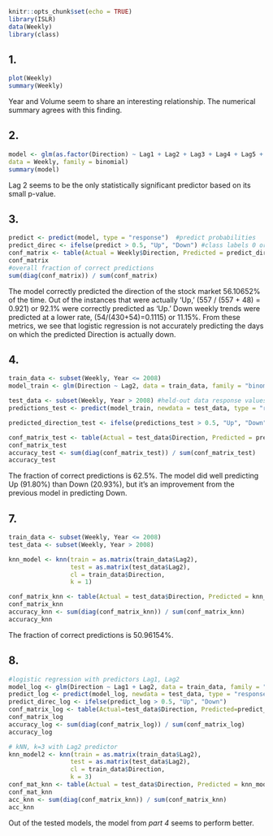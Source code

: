 
```{r setup, include=FALSE}
knitr::opts_chunk$set(echo = TRUE)
library(ISLR)
data(Weekly)
library(class)
```

## 1.

```{r}
plot(Weekly)
summary(Weekly)
```

Year and Volume seem to share an interesting relationship. The numerical summary agrees with this finding.

## 2.

```{r}
model <- glm(as.factor(Direction) ~ Lag1 + Lag2 + Lag3 + Lag4 + Lag5 + Volume,
data = Weekly, family = binomial)
summary(model)
```

Lag 2 seems to be the only statistically significant predictor based on its small p-value.

## 3.

```{r}
predict <- predict(model, type = "response")  #predict probabilities
predict_direc <- ifelse(predict > 0.5, "Up", "Down") #class labels 0 or 1
conf_matrix <- table(Actual = Weekly$Direction, Predicted = predict_direc)
conf_matrix
#overall fraction of correct predictions
sum(diag(conf_matrix)) / sum(conf_matrix)
```

The model correctly predicted the direction of the stock market 56.10652% of the time. Out of the instances that were actually 'Up,' \(557 / (557 + 48) = 0.921\) or 92.1% were correctly predicted as 'Up.' Down weekly trends were predicted at a lower rate, \(54/(430+54)=0.1115\) or 11.15%. From these metrics, we see that logistic regression is not accurately predicting the days on which the predicted Direction is actually down.

## 4.

```{r}
train_data <- subset(Weekly, Year <= 2008)
model_train <- glm(Direction ~ Lag2, data = train_data, family = "binomial")

test_data <- subset(Weekly, Year > 2008) #held-out data response values
predictions_test <- predict(model_train, newdata = test_data, type = "response")

predicted_direction_test <- ifelse(predictions_test > 0.5, "Up", "Down")

conf_matrix_test <- table(Actual = test_data$Direction, Predicted = predicted_direction_test)
conf_matrix_test
accuracy_test <- sum(diag(conf_matrix_test)) / sum(conf_matrix_test)
accuracy_test
```

The fraction of correct predictions is 62.5%. The model did well predicting Up (91.80%) than Down (20.93%), but it's an improvement from the previous model in predicting Down. 

## 7.

```{r}
train_data <- subset(Weekly, Year <= 2008)
test_data <- subset(Weekly, Year > 2008)

knn_model <- knn(train = as.matrix(train_data$Lag2), 
                 test = as.matrix(test_data$Lag2), 
                 cl = train_data$Direction, 
                 k = 1)

conf_matrix_knn <- table(Actual = test_data$Direction, Predicted = knn_model)
conf_matrix_knn
accuracy_knn <- sum(diag(conf_matrix_knn)) / sum(conf_matrix_knn)
accuracy_knn
```

The fraction of correct predictions is 50.96154%.


## 8.

```{r}
#logistic regression with predictors Lag1, Lag2
model_log <- glm(Direction ~ Lag1 + Lag2, data = train_data, family = "binomial")
predict_log <- predict(model_log, newdata = test_data, type = "response")
predict_direc_log <- ifelse(predict_log > 0.5, "Up", "Down")
conf_matrix_log <- table(Actual=test_data$Direction, Predicted=predict_direc_log)
conf_matrix_log
accuracy_log <- sum(diag(conf_matrix_log)) / sum(conf_matrix_log)
accuracy_log

# kNN, k=3 with Lag2 predictor
knn_model2 <- knn(train = as.matrix(train_data$Lag2), 
                 test = as.matrix(test_data$Lag2), 
                 cl = train_data$Direction, 
                 k = 3)
conf_mat_knn <- table(Actual = test_data$Direction, Predicted = knn_model2)
conf_mat_knn
acc_knn <- sum(diag(conf_matrix_knn)) / sum(conf_matrix_knn)
acc_knn
```

Out of the tested models, the model from *part 4* seems to perform better.



